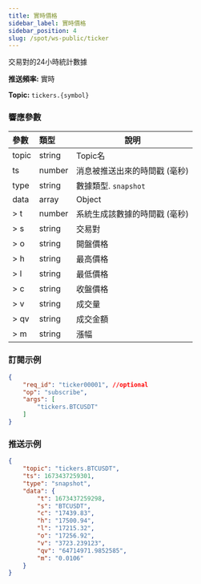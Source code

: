```yaml
---
title: 實時價格
sidebar_label: 實時價格
sidebar_position: 4
slug: /spot/ws-public/ticker
---
```


交易對的24小時統計數據

**推送頻率:** 實時

**Topic:** `tickers.{symbol}`

### 響應參數
| 參數 | 類型 | 說明|
|:----- |:-----|----- |
|topic |string |Topic名 |
|ts |number |消息被推送出來的時間戳 (毫秒) |
|type |string |數據類型. `snapshot`|
|data |array |Object |
|> t | number | 系統生成該數據的時間戳 (毫秒) |
|> s | string | 交易對 |
|> o | string | 開盤價格 |
|> h | string | 最高價格 |
|> l | string | 最低價格 |
|> c | string | 收盤價格 |
|> v | string | 成交量 |
|> qv | string | 成交金額 |
|> m | string | 漲幅 |

### 訂閱示例

```json
{
    "req_id": "ticker00001", //optional
    "op": "subscribe",
    "args": [
        "tickers.BTCUSDT"
    ]
}
```

### 推送示例

```json
{
    "topic": "tickers.BTCUSDT",
    "ts": 1673437259301,
    "type": "snapshot",
    "data": {
        "t": 1673437259298,
        "s": "BTCUSDT",
        "c": "17439.83",
        "h": "17500.94",
        "l": "17215.32",
        "o": "17256.92",
        "v": "3723.239123",
        "qv": "64714971.9852585",
        "m": "0.0106"
    }
}
```

